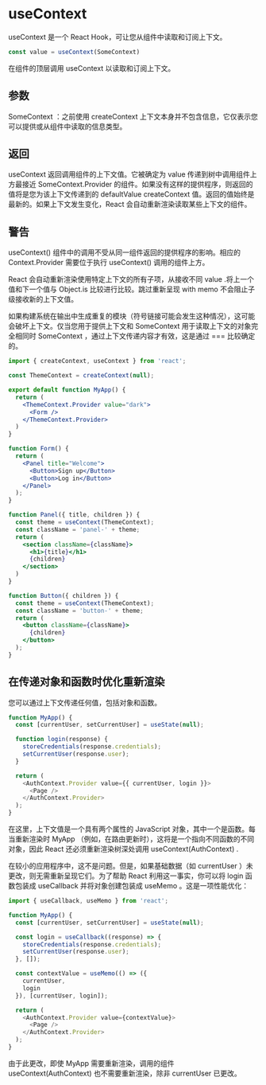 # useContext

useContext 是一个 React Hook，可让您从组件中读取和订阅上下文。

``` javascript
const value = useContext(SomeContext)
```

在组件的顶层调用 useContext 以读取和订阅上下文。

## 参数

SomeContext ：之前使用 createContext 上下文本身并不包含信息，它仅表示您可以提供或从组件中读取的信息类型。

## 返回

useContext 返回调用组件的上下文值。它被确定为 value 传递到树中调用组件上方最接近 SomeContext.Provider 的组件。如果没有这样的提供程序，则返回的值将是您为该上下文传递到的 defaultValue  createContext 值。返回的值始终是最新的。如果上下文发生变化，React 会自动重新渲染读取某些上下文的组件。

## 警告

useContext() 组件中的调用不受从同一组件返回的提供程序的影响。相应的 Context.Provider 需要位于执行 useContext() 调用的组件上方。

React 会自动重新渲染使用特定上下文的所有子项，从接收不同 value .将上一个值和下一个值与 Object.is 比较进行比较。跳过重新呈现 with memo 不会阻止子级接收新的上下文值。

如果构建系统在输出中生成重复的模块（符号链接可能会发生这种情况），这可能会破坏上下文。仅当您用于提供上下文和 SomeContext 用于读取上下文的对象完全相同时 SomeContext ，通过上下文传递内容才有效，这是通过 === 比较确定的。

``` jsx
import { createContext, useContext } from 'react';

const ThemeContext = createContext(null);

export default function MyApp() {
  return (
    <ThemeContext.Provider value="dark">
      <Form />
    </ThemeContext.Provider>
  )
}

function Form() {
  return (
    <Panel title="Welcome">
      <Button>Sign up</Button>
      <Button>Log in</Button>
    </Panel>
  );
}

function Panel({ title, children }) {
  const theme = useContext(ThemeContext);
  const className = 'panel-' + theme;
  return (
    <section className={className}>
      <h1>{title}</h1>
      {children}
    </section>
  )
}

function Button({ children }) {
  const theme = useContext(ThemeContext);
  const className = 'button-' + theme;
  return (
    <button className={className}>
      {children}
    </button>
  );
}
```

## 在传递对象和函数时优化重新渲染

您可以通过上下文传递任何值，包括对象和函数。

``` javascript
function MyApp() {
  const [currentUser, setCurrentUser] = useState(null);

  function login(response) {
    storeCredentials(response.credentials);
    setCurrentUser(response.user);
  }

  return (
    <AuthContext.Provider value={{ currentUser, login }}>
      <Page />
    </AuthContext.Provider>
  );
}
```

在这里，上下文值是一个具有两个属性的 JavaScript 对象，其中一个是函数。每当重新渲染时 MyApp （例如，在路由更新时），这将是一个指向不同函数的不同对象，因此 React 还必须重新渲染树深处调用 useContext(AuthContext) .

在较小的应用程序中，这不是问题。但是，如果基础数据（如 currentUser ）未更改，则无需重新呈现它们。为了帮助 React 利用这一事实，你可以将 login 函数包装成 useCallback 并将对象创建包装成 useMemo 。这是一项性能优化：

``` javascript
import { useCallback, useMemo } from 'react';

function MyApp() {
  const [currentUser, setCurrentUser] = useState(null);

  const login = useCallback((response) => {
    storeCredentials(response.credentials);
    setCurrentUser(response.user);
  }, []);

  const contextValue = useMemo(() => ({
    currentUser,
    login
  }), [currentUser, login]);

  return (
    <AuthContext.Provider value={contextValue}>
      <Page />
    </AuthContext.Provider>
  );
}
```

由于此更改，即使 MyApp 需要重新渲染，调用的组件 useContext(AuthContext) 也不需要重新渲染，除非 currentUser 已更改。